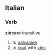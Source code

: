 ==Italian==
===Verb===
'''zincare''' transitive
# to [[galvanise]]
# to [[coat]] with [[zinc]]
{{it-conj-are|zinc|Avere}}